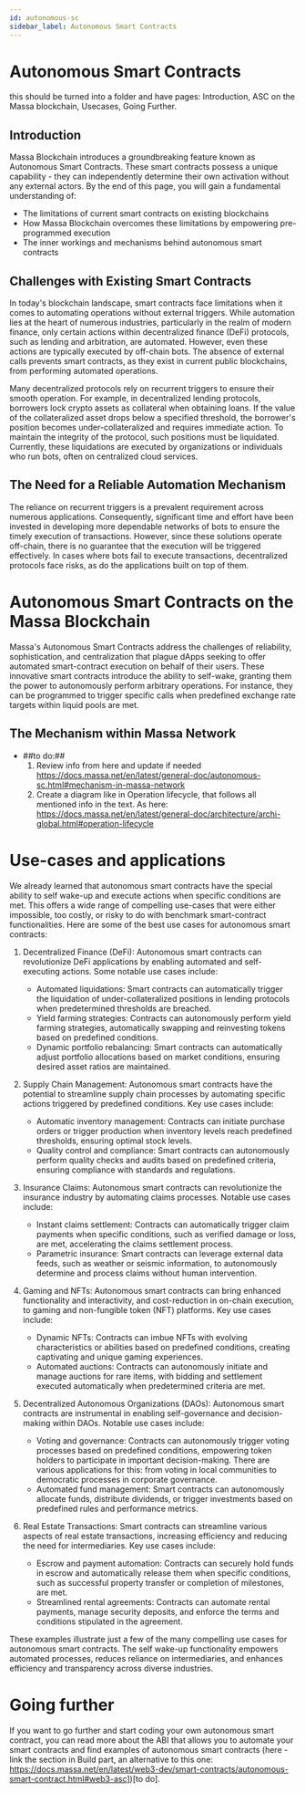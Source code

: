 ```yaml
---
id: autonomous-sc
sidebar_label: Autonomous Smart Contracts
---
```


# Autonomous Smart Contracts
this should be turned into a folder and have pages: Introduction, ASC on the Massa blockchain, Usecases, Going Further.

## Introduction

Massa Blockchain introduces a groundbreaking feature known as Autonomous Smart Contracts. 
These smart contracts possess a unique capability - they can independently determine their own activation without any external actors. 
By the end of this page, you will gain a fundamental understanding of:

- The limitations of current smart contracts on existing blockchains
- How Massa Blockchain overcomes these limitations by empowering pre-programmed execution
- The inner workings and mechanisms behind autonomous smart contracts

## Challenges with Existing Smart Contracts

In today's blockchain landscape, smart contracts face limitations when it comes to automating operations without external triggers. 
While automation lies at the heart of numerous industries, particularly in the realm of modern finance, only 
certain actions within decentralized finance (DeFi) protocols, such as lending and arbitration, are automated. 
However, even these actions are typically executed by off-chain bots. The absence of external calls prevents smart contracts, 
as they exist in current public blockchains, from performing automated operations.

Many decentralized protocols rely on recurrent triggers to ensure their smooth operation. 
For example, in decentralized lending protocols, borrowers lock crypto assets as collateral when obtaining loans. 
If the value of the collateralized asset drops below a specified threshold, the borrower's position becomes under-collateralized 
and requires immediate action. To maintain the integrity of the protocol, such positions must be liquidated. Currently, 
these liquidations are executed by organizations or individuals who run bots, often on centralized cloud services.



## The Need for a Reliable Automation Mechanism

The reliance on recurrent triggers is a prevalent requirement across numerous applications. 
Consequently, significant time and effort have been invested in developing more dependable networks of bots to ensure 
the timely execution of transactions. 
However, since these solutions operate off-chain, there is no guarantee that the execution will be triggered effectively. 
In cases where bots fail to execute transactions, decentralized protocols face risks, as do the applications built on top of them.

# Autonomous Smart Contracts on the Massa Blockchain

Massa's Autonomous Smart Contracts address the challenges of reliability, sophistication, and centralization that plague dApps 
seeking to offer automated smart-contract execution on behalf of their users. 
These innovative smart contracts introduce the ability to self-wake, granting them the power to autonomously perform arbitrary operations. 
For instance, they can be programmed to trigger specific calls when predefined exchange rate targets within liquid pools are met.

## The Mechanism within Massa Network

 - ##to do:##
    1. Review info from here and update if needed https://docs.massa.net/en/latest/general-doc/autonomous-sc.html#mechanism-in-massa-network
    2. Create a diagram like in Operation lifecycle, that follows all mentioned info in the text. As here: https://docs.massa.net/en/latest/general-doc/architecture/archi-global.html#operation-lifecycle




# Use-cases and applications

We already learned that autonomous smart contracts have the special ability to self wake-up and execute actions when specific 
conditions are met. 
This offers a wide range of compelling use-cases that were either impossible, too costly, or risky to do with benchmark 
smart-contract functionalities. 
Here are some of the best use cases for autonomous smart contracts:

1.  Decentralized Finance (DeFi): Autonomous smart contracts can revolutionize DeFi applications by enabling automated and self-executing actions. Some notable use cases include:
    - Automated liquidations: Smart contracts can automatically trigger the liquidation of under-collateralized positions in lending protocols when predetermined thresholds are breached.
    - Yield farming strategies: Contracts can autonomously perform yield farming strategies, automatically swapping and reinvesting tokens based on predefined conditions.
    - Dynamic portfolio rebalancing: Smart contracts can automatically adjust portfolio allocations based on market conditions, ensuring desired asset ratios are maintained.
    
2. Supply Chain Management: Autonomous smart contracts have the potential to streamline supply chain processes by automating specific actions triggered by predefined conditions. Key use cases include:
    - Automatic inventory management: Contracts can initiate purchase orders or trigger production when inventory levels reach predefined thresholds, ensuring optimal stock levels.
    - Quality control and compliance: Smart contracts can autonomously perform quality checks and audits based on predefined criteria, ensuring compliance with standards and regulations.

3. Insurance Claims: Autonomous smart contracts can revolutionize the insurance industry by automating claims processes. Notable use cases include:
    - Instant claims settlement: Contracts can automatically trigger claim payments when specific conditions, such as verified damage or loss, are met, accelerating the claims settlement process.
    - Parametric insurance: Smart contracts can leverage external data feeds, such as weather or seismic information, to autonomously determine and process claims without human intervention.
    
4. Gaming and NFTs: Autonomous smart contracts can bring enhanced functionality and interactivity, and cost-reduction in on-chain execution, to gaming and non-fungible token (NFT) platforms. Key use cases include:
    - Dynamic NFTs: Contracts can imbue NFTs with evolving characteristics or abilities based on predefined conditions, creating captivating and unique gaming experiences.
    - Automated auctions: Contracts can autonomously initiate and manage auctions for rare items, with bidding and settlement executed automatically when predetermined criteria are met.

5. Decentralized Autonomous Organizations (DAOs): Autonomous smart contracts are instrumental in enabling self-governance and decision-making within DAOs. Notable use cases include:
    - Voting and governance: Contracts can autonomously trigger voting processes based on predefined conditions, empowering token holders to participate in important decision-making. There are various applications for this: from voting in local communities to democratic processes in corporate governance.
    - Automated fund management: Smart contracts can autonomously allocate funds, distribute dividends, or trigger investments based on predefined rules and performance metrics.

6. Real Estate Transactions: Smart contracts can streamline various aspects of real estate transactions, increasing efficiency and reducing the need for intermediaries. Key use cases include:
    - Escrow and payment automation: Contracts can securely hold funds in escrow and automatically release them when specific conditions, such as successful property transfer or completion of milestones, are met.
    - Streamlined rental agreements: Contracts can automate rental payments, manage security deposits, and enforce the terms and conditions stipulated in the agreement.

These examples illustrate just a few of the many compelling use cases for autonomous smart contracts. 
The self wake-up functionality empowers automated processes, reduces reliance on intermediaries, and enhances efficiency and 
transparency across diverse industries.


# Going further

If you want to go further and start coding your own autonomous smart contract, you can read more about the ABI that allows you to 
automate your smart contracts and find examples of autonomous smart contracts (here - link the section in Build part, an alternative to this one: https://docs.massa.net/en/latest/web3-dev/smart-contracts/autonomous-smart-contract.html#web3-asc])[to do].

